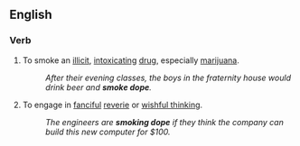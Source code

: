==English==

===Verb===
{{en-verb|head=[[to]] [[smoke]] [[dope]]|smokes dope|smoking dope|smoked dope}}

# To smoke an [[illicit]], [[intoxicating]] [[drug]], especially [[marijuana]].
#:''After their evening classes, the boys in the fraternity house would drink beer and '''smoke dope'''.''
# {{figuratively}} To engage in [[fanciful]] [[reverie]] or [[wishful thinking]].
#:''The engineers are '''smoking dope''' if they think the company can build this new computer for $100.''